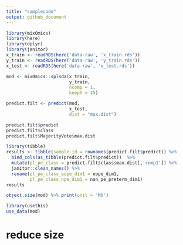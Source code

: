 ```yaml
---
title: "samplecode"
output: github_document
---
```



```r
library(mixOmics)
library(here)
library(dplyr)
library(janitor)
x_train <- readRDS(here('data-raw', 'x_train.rds'))
y_train <- readRDS(here('data-raw', 'y_train.rds'))
x_test <- readRDS(here('data-raw', 'x_test.rds'))

mod <- mixOmics::splsda(x_train,
                        y_train,
                        ncomp = 1,
                        keepX = 45)

predict.filt <- predict(mod,
                        x_test,
                        dist = "max.dist")

predict.filt$predict
predict.filt$class
predict.filt$MajorityVote$max.dist

library(tibble)
results <- tibble(sample_id = rownames(predict.filt$predict)) %>%
  bind_cols(as_tibble(predict.filt$predict))  %>%
  mutate(pl_pe_class = predict.filt$class$max.dist[,'comp1']) %>%
  janitor::clean_names() %>%
  rename(pl_pe_class_eope_dim1 = eope_dim1,
         pl_pe_class_npe_dim1 = non_pe_preterm_dim1) 
results

object.size(mod) %>% print(unit = 'Mb')

library(usethis)
use_data(mod)
```


# reduce size

